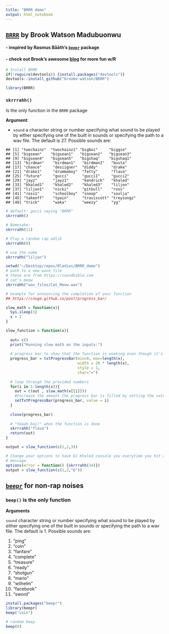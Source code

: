 ```yaml
---
title: "BRRR demo"
output: html_notebook
---
```


## [`BRRR`](https://github.com/brooke-watson/BRRR) by Brook Watson Madubuonwu
####  - inspired by Rasmus Bååth's [`beepr`](https://github.com/rasmusab/beepr) package
####  - check out Brook's awesome [blog](https://brooke.science/) for more fun w/R

```r
# Install BRRR
if(!require(devtools)) {install.packages("devtools")}
devtools::install_github("brooke-watson/BRRR")

library(BRRR)
```

### `skrrrahh()`
Is the only function in the `BRRR` package

**Argument**:

- `sound` a character string or number specifying what sound to be played by either specifying one of the built in sounds or specifying the path to a wav file. The default is 27. Possible sounds are:
```
## [1] "twochainz"  "twochainz1" "bigboi"     "biggie"    
## [5] "bigsean"    "bigsean1"   "bigsean2"   "bigsean3"  
## [9] "bigsean4"   "bigsean5"   "bigshaq"    "bigshaq1"  
## [13] "birdman"    "birdman1"   "birdman2"   "busta"     
## [17] "chance"     "desiigner"  "diddy"      "drake"     
## [21] "drake1"     "drummaboy"  "fetty"      "flava"     
## [25] "future"     "gucci"      "gucci1"     "gucci2"    
## [29] "jayz"       "jayz1"      "kendrick"   "khaled"    
## [33] "khaled1"    "khaled2"    "khaled3"    "liljon"    
## [37] "liljon1"    "nicki"      "pitbull"    "ross"      
## [41] "ross1"      "schoolboy"  "snoop"      "soulja"    
## [45] "takeoff"    "tpain"      "traviscott" "treysongz" 
## [49] "trick"      "waka"       "weezy"      "yg"   
```
```r
# default: gucci saying "BRRR"
skrrrahh()
```
```r
# Namesake: 
skrrrahh(11)
```
```r
# Play a random rap adlib
skrrrahh(0)
```
```r
# use the name
skrrrahh("liljon")
```
```r
setwd("~/Desktop/repos/Rladies/BRRR_demo")
# path to a new wave file
# these are from https://soundbible.com
# cat's meow
skrrrahh("wav_files/Cat_Meow.wav")
```

```r
# example for announcing the completion of your function
## https://cnuge.github.io/post/progress_bar/

slow_math = function(x){
  Sys.sleep(1)
  x + 2
}

slow_function = function(x){
  
  out= c()
  print("Running slow math on the inputs:")
  
  # progress bar to show that the function is woeking even though it's slow
  progress_bar = txtProgressBar(min=0, max=length(x), 
                                width = 20 * length(x), 
                                style = 1, 
                                char="=")
  
  # loop through the provided numbers 
  for(i in 1:length(x)){
    out = c(out , slow_math(x[[i]]))
    #Increase the amount the progress bar is filled by setting the value to i.
    setTxtProgressBar(progress_bar, value = i)
  }
  
  close(progress_bar)
  
  # "Yeaah boi!" when the function is done
  skrrrahh("flava")
  return(out)  
}

output = slow_function(c(1,2,3))


```

```r
# Change your options to have DJ Khaled console you everytime you hit an error
# message.
options(error = function() {skrrrahh(34)})
output = slow_function(c(1,2,"b"))
```

## [`beepr`](https://github.com/rasmusab/beepr) for non-rap noises
### `beep()` is the only function

**Arguments**

`sound` character string or number specifying what sound to be played by either specifying one of the built in sounds or specifying the path to a wav file. The default is 1. Possible sounds are:

1) "ping"
2) "coin"
3) "fanfare"
4) "complete"
5) "treasure"
6) "ready"
7) "shotgun"
8) "mario"
9) "wilhelm"
10) "facebook"
11) "sword"

```r
install.packages("beepr")
library(beepr)
beep("coin")
```
```r
# random beep
beep(0)
```

